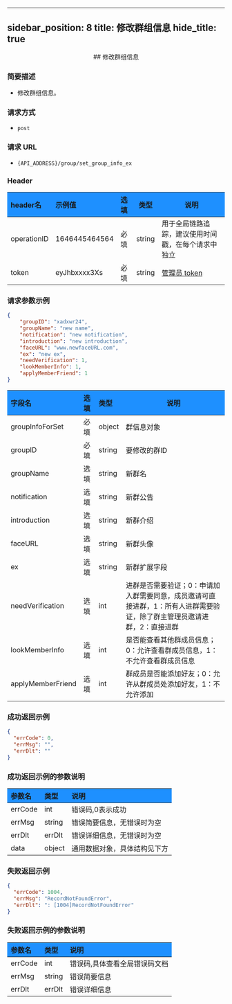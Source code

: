 <!-- 使用表格样式 -->
<style>
th {
    background-color: #1E90FF; /* 设置表头背景颜色 */
}
.highlight {
    background-color: black;
    color: white;
    font-family: Consolas, Monaco, 'Andale Mono', 'Ubuntu Mono', monospace;
}
</style>

---
sidebar_position: 8
title: 修改群组信息
hide_title: true
---

<center>
## 修改群组信息

</center>

### 简要描述

- 修改群组信息。

### 请求方式

- `post`

### 请求 URL

- `{API_ADDRESS}/group/set_group_info_ex`

### Header

|header名|示例值|选填|类型|说明|
|:----    |:-------    |:--- |---|------      |
|operationID|1646445464564|必填|string|用于全局链路追踪，建议使用时间戳，在每个请求中独立|
|token|eyJhbxxxx3Xs|必填|string|[管理员 token](docs/restapi/apis/authenticationManagement/getToken.mdx)|

### 请求参数示例

```json
{
    "groupID": "xadxwr24",
    "groupName": "new name",
    "notification": "new notification",
    "introduction": "new introduction",
    "faceURL": "www.newfaceURL.com",
    "ex": "new ex",
    "needVerification": 1,
    "lookMemberInfo": 1,
    "applyMemberFriend": 1
}
```
|字段名|选填|类型|说明|
|:----    |:-------    |:--- |---|
|groupInfoForSet|必填|object|群信息对象|
|groupID|必填|string|要修改的群ID|
|groupName|选填|string|新群名|
|notification|选填|string|新群公告|
|introduction|选填|string|新群介绍|
|faceURL|选填|string|新群头像|
|ex|选填|string|新群扩展字段|
|needVerification|选填|int|进群是否需要验证；0：申请加入群需要同意，成员邀请可直接进群，1：所有人进群需要验证，除了群主管理员邀请进群，2：直接进群|
|lookMemberInfo|选填|int|是否能查看其他群成员信息；0：允许查看群成员信息，1：不允许查看群成员信息|
|applyMemberFriend|选填|int|群成员是否能添加好友；0：允许从群成员处添加好友，1：不允许添加|
### 成功返回示例

```json
{
  "errCode": 0,
  "errMsg": "",
  "errDlt": ""
}
```

### 成功返回示例的参数说明


|参数名|类型|说明|
|:----    |:-------    |:--- |
|errCode|int|错误码,0表示成功|
|errMsg|string|错误简要信息，无错误时为空|
|errDlt|errDlt|错误详细信息，无错误时为空|
|data|object|通用数据对象，具体结构见下方|
### 失败返回示例

```json
{
  "errCode": 1004,
  "errMsg": "RecordNotFoundError",
  "errDlt": ": [1004]RecordNotFoundError"
}
```
### 失败返回示例的参数说明


|参数名|类型|说明|
|:----    |:-------    |:--- |
|errCode|int|错误码,具体查看全局错误码文档|
|errMsg|string|错误简要信息|
|errDlt|errDlt|错误详细信息|
